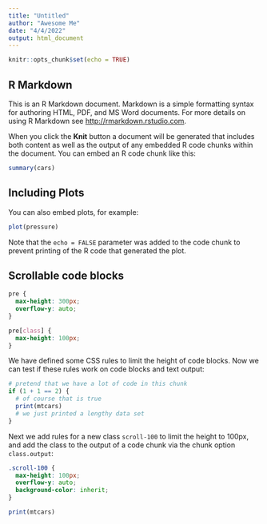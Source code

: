 ```yaml
---
title: "Untitled"
author: "Awesome Me"
date: "4/4/2022"
output: html_document
---
```


```r
knitr::opts_chunk$set(echo = TRUE)
```

## R Markdown

This is an R Markdown document. Markdown is a simple formatting syntax for authoring HTML, PDF, and MS Word documents. For more details on using R Markdown see <http://rmarkdown.rstudio.com>.

When you click the **Knit** button a document will be generated that includes both content as well as the output of any embedded R code chunks within the document. You can embed an R code chunk like this:

```r
summary(cars)
```

## Including Plots

You can also embed plots, for example:

```r
plot(pressure)
```

Note that the `echo = FALSE` parameter was added to the code chunk to prevent printing of the R code that generated the plot.




## Scrollable code blocks


```css
pre {
  max-height: 300px;
  overflow-y: auto;
}

pre[class] {
  max-height: 100px;
}
```

We have defined some CSS rules to limit the height of
code blocks. Now we can test if these rules work on code
blocks and text output:

```r
# pretend that we have a lot of code in this chunk
if (1 + 1 == 2) {
  # of course that is true
  print(mtcars)
  # we just printed a lengthy data set
}
```

Next we add rules for a new class `scroll-100` to limit
the height to 100px, and add the class to the output of
a code chunk via the chunk option `class.output`:

```css
.scroll-100 {
  max-height: 100px;
  overflow-y: auto;
  background-color: inherit;
}
```

```r
print(mtcars)
```
